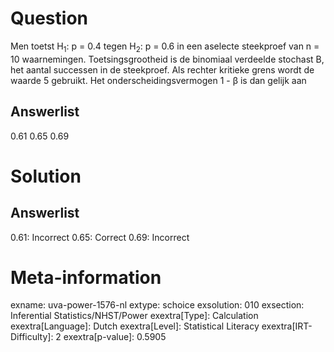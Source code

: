 Question
========

Men toetst H~1~: p = 0.4 tegen H~2~: p = 0.6 in een aselecte steekproef
van n = 10 waarnemingen. Toetsingsgrootheid is de binomiaal verdeelde
stochast B, het aantal successen in de steekproef. Als rechter kritieke
grens wordt de waarde 5 gebruikt. Het onderscheidingsvermogen 1 - β is
dan gelijk aan

Answerlist
----------

0.61
0.65
0.69

Solution
========

Answerlist
----------

0.61: Incorrect
0.65: Correct
0.69: Incorrect

Meta-information
================
exname: uva-power-1576-nl
extype: schoice
exsolution: 010
exsection: Inferential Statistics/NHST/Power
exextra[Type]: Calculation
exextra[Language]: Dutch
exextra[Level]: Statistical Literacy
exextra[IRT-Difficulty]: 2
exextra[p-value]: 0.5905
